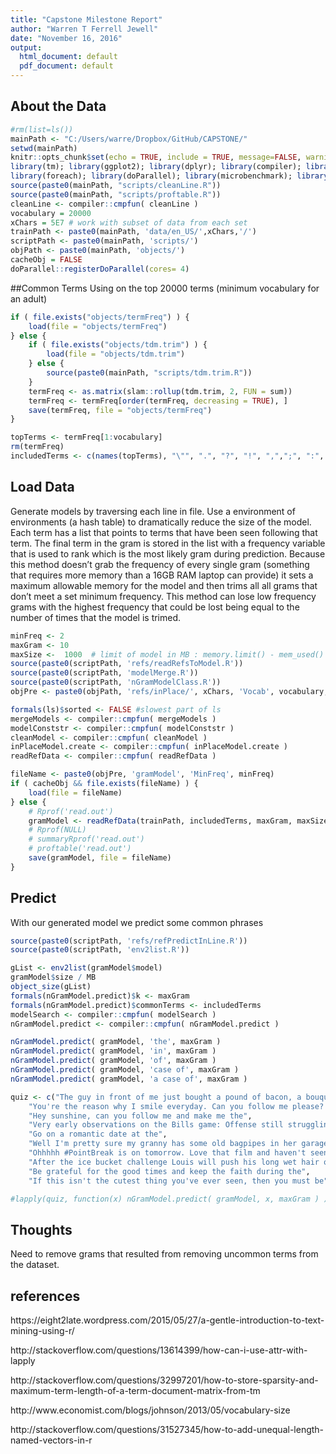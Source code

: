 ```yaml
---
title: "Capstone Milestone Report"
author: "Warren T Ferrell Jewell"
date: "November 16, 2016"
output:
  html_document: default
  pdf_document: default
---
```


## About the Data

```r
#rm(list=ls())
mainPath <- "C:/Users/warre/Dropbox/GitHub/CAPSTONE/"
setwd(mainPath)
knitr::opts_chunk$set(echo = TRUE, include = TRUE, message=FALSE, warning=FALSE)
library(tm); library(ggplot2); library(dplyr); library(compiler); library(pryr)
library(foreach); library(doParallel); library(microbenchmark); library(fastmatch)
source(paste0(mainPath, "scripts/cleanLine.R"))
source(paste0(mainPath, "scripts/proftable.R"))
cleanLine <- compiler::cmpfun( cleanLine )
vocabulary = 20000
xChars = 5E7 # work with subset of data from each set
trainPath <- paste0(mainPath, 'data/en_US/',xChars,'/')
scriptPath <- paste0(mainPath, 'scripts/')
objPath <- paste0(mainPath, 'objects/')
cacheObj = FALSE
doParallel::registerDoParallel(cores= 4)

```

##Common Terms
Using on the top 20000 terms (minimum vocabulary for an adult)

```r
if ( file.exists("objects/termFreq") ) {
    load(file = "objects/termFreq")
} else {
    if ( file.exists("objects/tdm.trim") ) {
        load(file = "objects/tdm.trim")
    } else {
        source(paste0(mainPath, "scripts/tdm.trim.R"))
    }
    termFreq <- as.matrix(slam::rollup(tdm.trim, 2, FUN = sum))
    termFreq <- termFreq[order(termFreq, decreasing = TRUE), ]
    save(termFreq, file = "objects/termFreq")
}

topTerms <- termFreq[1:vocabulary]
rm(termFreq)
includedTerms <- c(names(topTerms), "\"", ".", "?", "!", ",",";", ":", "&") # add punctuation to terms to keep
```

## Load Data
Generate models by traversing each line in file. Use a environment of environments (a hash table) to dramatically reduce the size of the model. Each term has a list
that points to terms that have been seen following that term. The final term in the
gram is stored in the list with a frequency variable that is used to rank which
is the most likely gram during prediction. Because this method doesn't grab the 
frequency of every single gram (something that requires more memory than a 16GB RAM
laptop can provide) it sets a maximum allowable memory for the model and then
trims all all grams that don't meet a set minimum frequency. This method can lose
low frequency grams with the highest frequency that could be lost being equal to
the number of times that the model is trimed.


```r
minFreq <- 2
maxGram <- 10
maxSize <-  1000  # limit of model in MB : memory.limit() - mem_used() 
source(paste0(scriptPath, 'refs/readRefsToModel.R'))
source(paste0(scriptPath, 'modelMerge.R'))
source(paste0(scriptPath, 'nGramModelClass.R'))
objPre <- paste0(objPath, 'refs/inPlace/', xChars, 'Vocab', vocabulary, 'MaxSize', maxSize)

formals(ls)$sorted <- FALSE #slowest part of ls
mergeModels <- compiler::cmpfun( mergeModels )
modelConststr <- compiler::cmpfun( modelConststr )
cleanModel <- compiler::cmpfun( cleanModel )
inPlaceModel.create <- compiler::cmpfun( inPlaceModel.create )
readRefData <- compiler::cmpfun( readRefData )

fileName <- paste0(objPre, 'gramModel', 'MinFreq', minFreq)
if ( cacheObj && file.exists(fileName) ) {
    load(file = fileName)
} else {
    # Rprof('read.out')
    gramModel <- readRefData(trainPath, includedTerms, maxGram, maxSize, minFreq, FALSE)
    # Rprof(NULL)
    # summaryRprof('read.out')
    # proftable('read.out')
    save(gramModel, file = fileName)
}

```

## Predict
With our generated model we predict some common phrases

```r
source(paste0(scriptPath, 'refs/refPredictInLine.R'))
source(paste0(scriptPath, 'env2list.R'))

gList <- env2list(gramModel$model)
gramModel$size / MB
object_size(gList)
formals(nGramModel.predict)$k <- maxGram
formals(nGramModel.predict)$commonTerms <- includedTerms
modelSearch <- compiler::cmpfun( modelSearch )
nGramModel.predict <- compiler::cmpfun( nGramModel.predict )

nGramModel.predict( gramModel, 'the', maxGram )
nGramModel.predict( gramModel, 'in', maxGram )
nGramModel.predict( gramModel, 'of', maxGram )
nGramModel.predict( gramModel, 'case of', maxGram )
nGramModel.predict( gramModel, 'a case of', maxGram )

```


```r
quiz <- c("The guy in front of me just bought a pound of bacon, a bouquet, and a case of", 
    "You're the reason why I smile everyday. Can you follow me please? It would mean the",
    "Hey sunshine, can you follow me and make me the",
    "Very early observations on the Bills game: Offense still struggling but the",
    "Go on a romantic date at the",
    "Well I'm pretty sure my granny has some old bagpipes in her garage I'll dust them off and be on my",
    "Ohhhhh #PointBreak is on tomorrow. Love that film and haven't seen it in quite some",
    "After the ice bucket challenge Louis will push his long wet hair out of his eyes with his little",
    "Be grateful for the good times and keep the faith during the",
    "If this isn't the cutest thing you've ever seen, then you must be")

```


```r

#lapply(quiz, function(x) nGramModel.predict( gramModel, x, maxGram ) )


```


## Thoughts
Need to remove grams that resulted from removing uncommon terms from the dataset. 


## references
https://eight2late.wordpress.com/2015/05/27/a-gentle-introduction-to-text-mining-using-r/

http://stackoverflow.com/questions/13614399/how-can-i-use-attr-with-lapply

http://stackoverflow.com/questions/32997201/how-to-store-sparsity-and-maximum-term-length-of-a-term-document-matrix-from-tm

http://www.economist.com/blogs/johnson/2013/05/vocabulary-size

http://stackoverflow.com/questions/31527345/how-to-add-unequal-length-named-vectors-in-r

